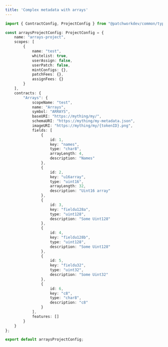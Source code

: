 ```yaml
---
title: 'Complex metadata with arrays'
---
```


```typescript
import { ContractConfig, ProjectConfig } from "@patchworkdev/common/types";

const arraysProjectConfig: ProjectConfig = {
    name: "arrays-project",
    scopes: [
        {
            name: "test",
            whitelist: true,
            userAssign: false,
            userPatch: false,
            mintConfigs: {},
            patchFees: {},
            assignFees: {}
        }
    ],
    contracts: {
        "Arrays": {
            scopeName: "test",
            name: "Arrays",
            symbol: "ARRAYS",
            baseURI: "https://mything/my/",
            schemaURI: "https://mything/my-metadata.json",
            imageURI: "https://mything/my/{tokenID}.png",
            fields: [
                {
                    id: 1,
                    key: "names",
                    type: "char8",
                    arrayLength: 4,
                    description: "Names"
                },
                {
                    id: 2,
                    key: "u16array",
                    type: "uint16",
                    arrayLength: 32,
                    description: "Uint16 array"
                },
                {
                    id: 3,
                    key: "fieldu128a",
                    type: "uint128",
                    description: "Some Uint128"
                },
                {
                    id: 4,
                    key: "fieldu128b",
                    type: "uint128",
                    description: "Some Uint128"
                },
                {
                    id: 5,
                    key: "fieldu32",
                    type: "uint32",
                    description: "Some Uint32"
                },
                {
                    id: 6,
                    key: "c8",
                    type: "char8",
                    description: "c8"
                }
            ],
            features: []
        }
    }
};

export default arraysProjectConfig;

```